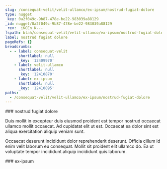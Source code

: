 ```yaml
---
slug: /consequat-velit/velit-ullamco/ex-ipsum/nostrud-fugiat-dolore
type: nugget
_key: 0a2f049c-9b87-478e-be22-983039a88129
_id: nugget/0a2f049c-9b87-478e-be22-983039a88129
_rev: _iKCEn_K---
fspath: blah/consequat-velit/velit-ullamco/ex-ipsum/nostrud-fugiat-dolore.md
label: nostrud fugiat dolore
pageRefs: {}
breadcrumbs:
  - - label: consequat-velit
      shortlabel: null
      _key: '12409970'
    - label: velit-ullamco
      shortlabel: null
      _key: '12410870'
    - label: ex-ipsum
      shortlabel: null
      _key: '12410895'
paths:
  - /consequat-velit/velit-ullamco/ex-ipsum/nostrud-fugiat-dolore
---
```


<NuggetArea>
<Nugget slug="/consequat-velit/velit-ullamco/ex-ipsum/nostrud-fugiat-dolore" type="nugget" _key="0a2f049c-9b87-478e-be22-983039a88129" _id="nugget/0a2f049c-9b87-478e-be22-983039a88129" _rev="_iKCEn_K---" fspath="blah/consequat-velit/velit-ullamco/ex-ipsum/nostrud-fugiat-dolore.md" label="nostrud fugiat dolore" paths="/consequat-velit/velit-ullamco/ex-ipsum/nostrud-fugiat-dolore">
<NuggetBody>
### nostrud fugiat dolore

Duis mollit in excepteur duis eiusmod proident est tempor nostrud occaecat ullamco mollit occaecat. Ad cupidatat elit ut est. Occaecat ea dolor sint est aliqua exercitation aliquip veniam sunt.

Occaecat deserunt incididunt dolor reprehenderit deserunt. Officia cillum id enim velit laborum eu consequat. Mollit sit proident elit ullamco do. Ea ut voluptate tempor incididunt aliquip incididunt quis laborum.

</NuggetBody>
<Breadcrumbs>
<Crumbs>
<Crumb _key="12409970" label="consequat-velit" /><Crumb _key="12410870" label="velit-ullamco" /><Crumb _key="12410895" label="ex-ipsum" />
</Crumbs>
</Breadcrumbs>
</Nugget>

<NuggetsInbound>
</NuggetsInbound>
<NuggetsOutbound>
</NuggetsOutbound>
</NuggetArea>
<PassagesInbound>
<Passage direction="inbound" type="passage" _key="12410895" _id="passage/12410895" _rev="_iKCEn_G--_" label="ex-ipsum" passage="ex-ipsum" fspath="blah/consequat-velit/velit-ullamco/ex-ipsum" paths="/consequat-velit/velit-ullamco/ex-ipsum" slug="/consequat-velit/velit-ullamco/ex-ipsum">
<NuggetBody>
### ex-ipsum

</NuggetBody>
<Breadcrumbs>
<Crumbs>
<Crumb _key="12409970" label="consequat-velit" /><Crumb _key="12410870" label="velit-ullamco" />
</Crumbs>
</Breadcrumbs>
</Passage>

</PassagesInbound>
<PassagesOutbound>
</PassagesOutbound>